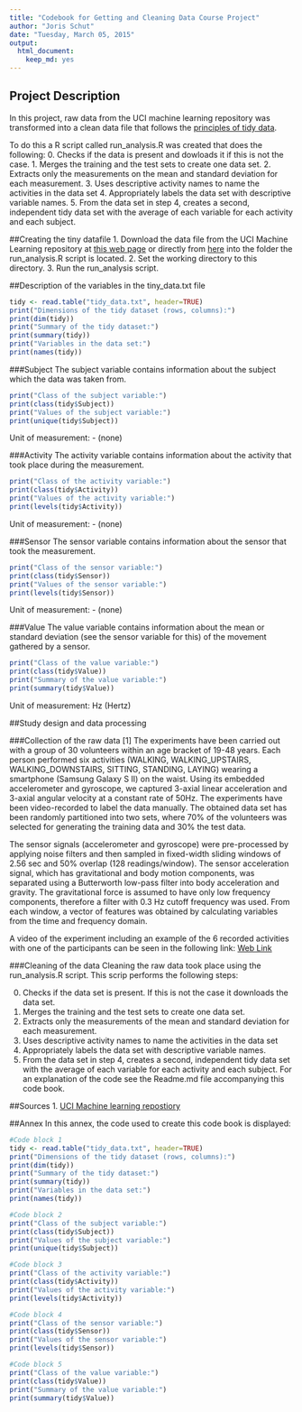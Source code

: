 ```yaml
---
title: "Codebook for Getting and Cleaning Data Course Project"
author: "Joris Schut"
date: "Tuesday, March 05, 2015"
output:
  html_document:
    keep_md: yes
---
```


## Project Description
In this project, raw data from the UCI machine learning repository was transformed into a clean data file that follows the [principles of tidy data](http://vita.had.co.nz/papers/tidy-data.pdf).

To do this a R script called run_analysis.R was created that does the following:
 0. Checks if the data is present and dowloads it if this is not the case.
 1. Merges the training and the test sets to create one data set.
 2. Extracts only the measurements on the mean and standard deviation for 
    each measurement. 
 3. Uses descriptive activity names to name the activities in the data set
 4. Appropriately labels the data set with descriptive variable names. 
 5. From the data set in step 4, creates a second, independent tidy data 
    set with the average of each variable for each activity and each subject.

##Creating the tiny datafile
 1. Download the data file from the UCI Machine Learning repository at [this web page](http://archive.ics.uci.edu/ml/datasets/Human+Activity+Recognition+Using+Smartphones)
    or directly from [here](https://d396qusza40orc.cloudfront.net/getdata%2Fprojectfiles%2FUCI%20HAR%20Dataset.zip) into the folder the run_analysis.R script is located.
 2. Set the working directory to this directory.
 3. Run the run_analysis script.

##Description of the variables in the tiny_data.txt file

```r
tidy <- read.table("tidy_data.txt", header=TRUE)
print("Dimensions of the tidy dataset (rows, columns):")
print(dim(tidy))
print("Summary of the tidy dataset:")
print(summary(tidy))
print("Variables in the data set:")
print(names(tidy))
```

###Subject
The subject variable contains information about the subject which the data was taken from.

```r
print("Class of the subject variable:")
print(class(tidy$Subject))
print("Values of the subject variable:")
print(unique(tidy$Subject))
```

Unit of measurement: - (none)

###Activity
The activity variable contains information about the activity that took place during the measurement.

```r
print("Class of the activity variable:")
print(class(tidy$Activity))
print("Values of the activity variable:")
print(levels(tidy$Activity))
```

Unit of measurement: - (none)

###Sensor
The sensor variable contains information about the sensor that took the measurement.

```r
print("Class of the sensor variable:")
print(class(tidy$Sensor))
print("Values of the sensor variable:")
print(levels(tidy$Sensor))
```

Unit of measurement: - (none)    

###Value
The value variable contains information about the mean or standard deviation (see the sensor variable for this) of the movement gathered by a sensor.

```r
print("Class of the value variable:")
print(class(tidy$Value))
print("Summary of the value variable:")
print(summary(tidy$Value))
```

Unit of measurement: Hz (Hertz)

##Study design and data processing

###Collection of the raw data [1]
The experiments have been carried out with a group of 30 volunteers within an age bracket of 19-48 years. Each person performed six activities (WALKING, WALKING_UPSTAIRS, WALKING_DOWNSTAIRS, SITTING, STANDING, LAYING) wearing a smartphone (Samsung Galaxy S II) on the waist. Using its embedded accelerometer and gyroscope, we captured 3-axial linear acceleration and 3-axial angular velocity at a constant rate of 50Hz. The experiments have been video-recorded to label the data manually. The obtained data set has been randomly partitioned into two sets, where 70% of the volunteers was selected for generating the training data and 30% the test data. 

The sensor signals (accelerometer and gyroscope) were pre-processed by applying noise filters and then sampled in fixed-width sliding windows of 2.56 sec and 50% overlap (128 readings/window). The sensor acceleration signal, which has gravitational and body motion components, was separated using a Butterworth low-pass filter into body acceleration and gravity. The gravitational force is assumed to have only low frequency components, therefore a filter with 0.3 Hz cutoff frequency was used. From each window, a vector of features was obtained by calculating variables from the time and frequency domain.

A video of the experiment including an example of the 6 recorded activities with one of the participants can be seen in the following link: [Web Link](https://www.youtube.com/watch?v=XOEN9W05_4A)

###Cleaning of the data
Cleaning the raw data took place using the run_analysis.R script. This scrip performs the following steps:

 0. Checks if the data set is present. If this is not the case it downloads the data set.
 1. Merges the training and the test sets to create one data set.
 2. Extracts only the measurements of the mean and standard deviation for 
    each measurement. 
 3. Uses descriptive activity names to name the activities in the data set
 4. Appropriately labels the data set with descriptive variable names. 
 5. From the data set in step 4, creates a second, independent tidy data 
    set with the average of each variable for each activity and each subject.
For an explanation of the code see the Readme.md file accompanying this code book.

##Sources
1. [UCI Machine learning repostiory](http://archive.ics.uci.edu/ml/datasets/Human+Activity+Recognition+Using+Smartphones)

##Annex
In this annex, the code used to create this code book is displayed:

```r

#Code block 1
tidy <- read.table("tidy_data.txt", header=TRUE)
print("Dimensions of the tidy dataset (rows, columns):")
print(dim(tidy))
print("Summary of the tidy dataset:")
print(summary(tidy))
print("Variables in the data set:")
print(names(tidy))

#Code block 2
print("Class of the subject variable:")
print(class(tidy$Subject))
print("Values of the subject variable:")
print(unique(tidy$Subject))

#Code block 3
print("Class of the activity variable:")
print(class(tidy$Activity))
print("Values of the activity variable:")
print(levels(tidy$Activity))

#Code block 4
print("Class of the sensor variable:")
print(class(tidy$Sensor))
print("Values of the sensor variable:")
print(levels(tidy$Sensor))

#Code block 5
print("Class of the value variable:")
print(class(tidy$Value))
print("Summary of the value variable:")
print(summary(tidy$Value))

```